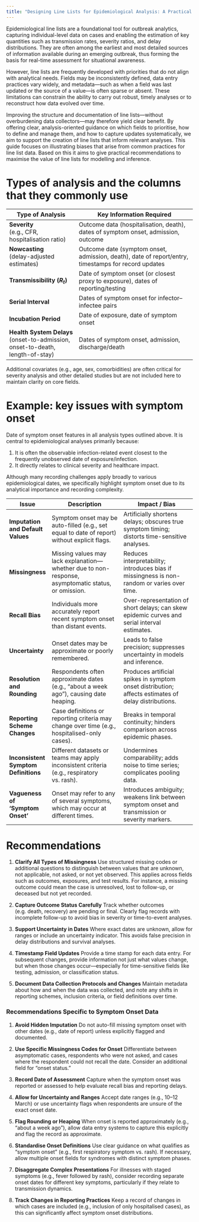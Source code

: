 ```yaml
---
title: "Designing Line Lists for Epidemiological Analysis: A Practical Guide"
---
```


Epidemiological line lists are a foundational tool for outbreak analytics, capturing individual-level data on cases and enabling the estimation of key quantities such as transmission rates, severity ratios, and delay distributions.
They are often among the earliest and most detailed sources of information available during an emerging outbreak, thus forming the basis for real-time assessment for situational awareness.

However, line lists are frequently developed with priorities that do not align with analytical needs.
Fields may be inconsistently defined, data entry practices vary widely, and metadata—such as when a field was last updated or the source of a value—is often sparse or absent.
These limitations can constrain the ability to carry out robust, timely analyses or to reconstruct how data evolved over time.

Improving the structure and documentation of line lists—without overburdening data collectors—may therefore yield clear benefit.
By offering clear, analysis-oriented guidance on which fields to prioritise, how to define and manage them, and how to capture updates systematically, we aim to support the creation of line lists that inform relevant analyses.
This guide focuses on illustrating biases that arise from common practices for line list data.
Based on this it aims to give practical recommendations to maximise the value of line lists for modelling and inference.

# Types of analysis and the columns that they commonly use

| Type of Analysis                               | Key Information Required                                                       |
|----------------------------------------------- |------------------------------------------------------------------------------- |
| **Severity**<br>(e.g., CFR, hospitalisation ratio) | Outcome data (hospitalisation, death), dates of symptom onset, admission, outcome |
| **Nowcasting**<br>(delay-adjusted estimates)       | Outcome date (symptom onset, admission, death), date of report/entry, timestamps for record updates |
| **Transmissibility ($R_t$)**                      | Date of symptom onset (or closest proxy to exposure), dates of reporting/testing |
| **Serial Interval**                            | Dates of symptom onset for infector–infectee pairs                              |
| **Incubation Period**                          | Date of exposure, date of symptom onset                                         |
| **Health System Delays**<br>(onset-to-admission, onset-to-death, length-of-stay) | Dates of symptom onset, admission, discharge/death                              |

Additional covariates (e.g., age, sex, comorbidities) are often critical for severity analysis and other detailed studies but are not included here to maintain clarity on core fields.

# Example: key issues with symptom onset

Date of symptom onset features in all analysis types outlined above. It is central to epidemiological analyses primarily because:

1. It is often the observable infection-related event closest to the frequently unobserved date of exposure/infection.
2. It directly relates to clinical severity and healthcare impact.

Although many recording challenges apply broadly to various epidemiological dates, we specifically highlight symptom onset due to its analytical importance and recording complexity.

| Issue                              | Description                                                                                          | Impact / Bias                                                                                      |
|-----------------------------------|------------------------------------------------------------------------------------------------------|-----------------------------------------------------------------------------------------------------|
| **Imputation and Default Values** | Symptom onset may be auto-filled (e.g., set equal to date of report) without explicit flags.         | Artificially shortens delays; obscures true symptom timing; distorts time-sensitive analyses.       |
| **Missingness**                   | Missing values may lack explanation—whether due to non-response, asymptomatic status, or omission.   | Reduces interpretability; introduces bias if missingness is non-random or varies over time.         |
| **Recall Bias**                   | Individuals more accurately report recent symptom onset than distant events.                         | Over-representation of short delays; can skew epidemic curves and serial interval estimates.        |
| **Uncertainty**                   | Onset dates may be approximate or poorly remembered.                                                  | Leads to false precision; suppresses uncertainty in models and inference.                           |
| **Resolution and Rounding**       | Respondents often approximate dates (e.g., “about a week ago”), causing date heaping.                | Produces artificial spikes in symptom onset distribution; affects estimates of delay distributions. |
| **Reporting Scheme Changes**      | Case definitions or reporting criteria may change over time (e.g., hospitalised-only cases).          | Breaks in temporal continuity; hinders comparison across epidemic phases.                           |
| **Inconsistent Symptom Definitions** | Different datasets or teams may apply inconsistent criteria (e.g., respiratory vs. rash).          | Undermines comparability; adds noise to time series; complicates pooling data.                      |
| **Vagueness of 'Symptom Onset'**  | Onset may refer to any of several symptoms, which may occur at different times.                      | Introduces ambiguity; weakens link between symptom onset and transmission or severity markers.      |

# Recommendations

1. **Clarify All Types of Missingness**
   Use structured missing codes or additional questions to distinguish between values that are unknown, not applicable, not asked, or not yet observed. This applies across fields such as outcomes, exposures, and test results. For instance, a missing outcome could mean the case is unresolved, lost to follow-up, or deceased but not yet recorded.

2. **Capture Outcome Status Carefully**
   Track whether outcomes (e.g. death, recovery) are pending or final. Clearly flag records with incomplete follow-up to avoid bias in severity or time-to-event analyses.

3. **Support Uncertainty in Dates**
   Where exact dates are unknown, allow for ranges or include an uncertainty indicator. This avoids false precision in delay distributions and survival analyses.

4. **Timestamp Field Updates**
   Provide a time stamp for each data entry. For subsequent changes, provide information not just what values change, but when those changes occur—especially for time-sensitive fields like testing, admission, or classification status.

5. **Document Data Collection Protocols and Changes**
   Maintain metadata about how and when the data was collected, and note any shifts in reporting schemes, inclusion criteria, or field definitions over time.

### Recommendations Specific to Symptom Onset Data

1. **Avoid Hidden Imputation**
   Do not auto-fill missing symptom onset with other dates (e.g., date of report) unless explicitly flagged and documented.

2. **Use Specific Missingness Codes for Onset**
   Differentiate between asymptomatic cases, respondents who were not asked, and cases where the respondent could not recall the date. Consider an additional field for “onset status.”

3. **Record Date of Assessment**
   Capture when the symptom onset was reported or assessed to help evaluate recall bias and reporting delays.

4. **Allow for Uncertainty and Ranges**
   Accept date ranges (e.g., 10–12 March) or use uncertainty flags when respondents are unsure of the exact onset date.

5. **Flag Rounding or Heaping**
   When onset is reported approximately (e.g., “about a week ago”), allow data entry systems to capture this explicitly and flag the record as approximate.

6. **Standardise Onset Definitions**
   Use clear guidance on what qualifies as “symptom onset” (e.g., first respiratory symptom vs. rash). If necessary, allow multiple onset fields for syndromes with distinct symptom phases.

7. **Disaggregate Complex Presentations**
   For illnesses with staged symptoms (e.g., fever followed by rash), consider recording separate onset dates for different key symptoms, particularly if they relate to transmission dynamics.

8. **Track Changes in Reporting Practices**
   Keep a record of changes in which cases are included (e.g., inclusion of only hospitalised cases), as this can significantly affect symptom onset distributions.
